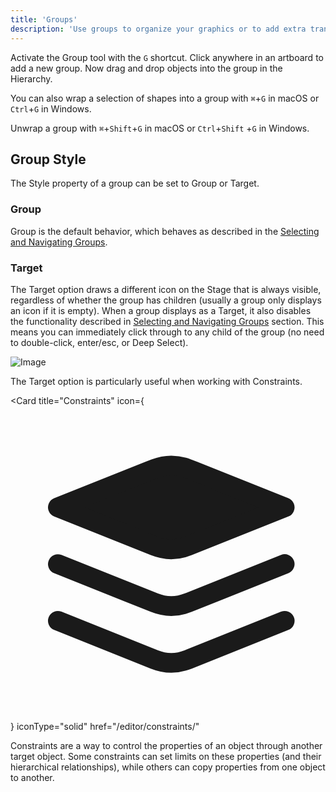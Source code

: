 ```yaml
---
title: 'Groups'
description: 'Use groups to organize your graphics or to add extra transform spaces.'
---
```



<YouTube id="FnnZV57Dp3c" />

Activate the Group tool with the `G` shortcut. Click anywhere in an artboard to add a new group. Now drag and drop objects into the group in the Hierarchy.


You can also wrap a selection of shapes into a group with `⌘`+`G` in macOS or `Ctrl`+`G` in Windows.

Unwrap a group with `⌘`+`Shift`+`G` in macOS or `Ctrl`+`Shift` +`G` in Windows.

## Group Style

The Style property of a group can be set to Group or Target.

### Group

Group is the default behavior, which behaves as described in the [Selecting and Navigating Groups](/editor/fundamentals/selecting-and-navigating-groups).

### Target

The Target option draws a different icon on the Stage that is always visible, regardless of whether the group has children (usually a group only displays an icon if it is empty). When a group displays as a Target, it also disables the functionality described in [Selecting and Navigating Groups](/editor/fundamentals/selecting-and-navigating-groups) section. This means you can immediately click through to any child of the group (no need to double-click, enter/esc, or Deep Select).

![Image](https://ucarecdn.com/3955cb20-416f-4d2e-8a93-546010a89d9e/)

The Target option is particularly useful when working with Constraints.

<Card
  title="Constraints"
  icon={<svg xmlns="http://www.w3.org/2000/svg" height="100%" fill="none" viewBox="0 0 16 16" class="size-4 text-gray-500/80 dark:text-gray-400" aria-hidden="true"><path fill="currentColor" d="M7.31 7.111 2.406 5.15l4.61-1.844.328-.126a2.3 2.3 0 0 1 1.647 0l.33.126L13.93 5.15 9.024 7.112c-.55.22-1.163.22-1.712 0"></path><path stroke="currentColor" stroke-linecap="round" stroke-linejoin="round" d="m2.405 10.911 4.906 1.963c.55.22 1.162.22 1.712 0l4.906-1.963M2.405 8.031 7.31 9.992c.55.22 1.162.22 1.712 0l4.906-1.963M2.405 5.15 7.31 7.111c.55.22 1.162.22 1.712 0l4.906-1.962-4.61-1.844-.329-.126a2.3 2.3 0 0 0-1.647 0l-.329.126z"></path></svg>}
  iconType="solid"
  href="/editor/constraints/"
>
  Constraints are a way to control the properties of an object through another target object. Some constraints can set limits on these properties (and their hierarchical relationships), while others can copy properties from one object to another.
</Card>